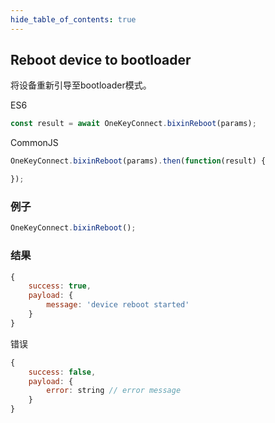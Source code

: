 ```yaml
---
hide_table_of_contents: true
---
```


## Reboot device to bootloader
将设备重新引导至bootloader模式。

ES6
```javascript
const result = await OneKeyConnect.bixinReboot(params);
```

CommonJS
```javascript
OneKeyConnect.bixinReboot(params).then(function(result) {

});
```

### 例子
```javascript
OneKeyConnect.bixinReboot();
```

### 结果
```javascript
{
    success: true,
    payload: {
        message: 'device reboot started'
    }
}
```
错误
```javascript
{
    success: false,
    payload: {
        error: string // error message
    }
}
```

<Playground
    initValue="OneKeyConnect.bixinReboot();"
/>
